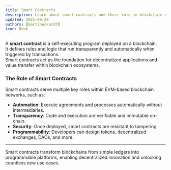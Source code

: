 ```yaml
---
title: Smart Contracts
description: Learn about smart contracts and their role in blockchain ecosystems.
updated: 2025-09-28
authors: [martineckardt]
icon: Book
---
```


A **smart contract** is a self-executing program deployed on a blockchain.  
It defines rules and logic that run transparently and automatically when triggered by transactions.  
Smart contracts act as the foundation for decentralized applications and value transfer within blockchain ecosystems.

### The Role of Smart Contracts

Smart contracts serve multiple key roles within EVM-based blockchain networks, such as:

- **Automation**: Execute agreements and processes automatically without intermediaries.  
- **Transparency**: Code and execution are verifiable and immutable on-chain.  
- **Security**: Once deployed, smart contracts are resistant to tampering.  
- **Programmability**: Developers can design tokens, decentralized exchanges, DAOs, and more.  

---

Smart contracts transform blockchains from simple ledgers into programmable platforms, enabling decentralized innovation and unlocking countless new use cases.
